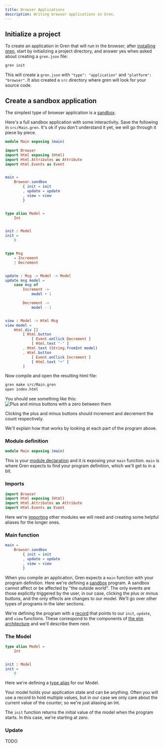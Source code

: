 ```yaml
---
title: Browser Applications
description: Writing browser applications in Gren.
---
```


## Initialize a project

To create an application in Gren that will run in the browser, after [installing gren](https://gren-lang.org/install/), start by initializing a project directory, and answer yes when asked about creating a `gren.json` file:

```sh
gren init
```

This will create a `gren.json` with `"type": "application"` and `"platform": "browser"`.
It also created a `src` directory where gren will look for your source code.

## Create a sandbox application

The simplest type of browser application is a [sandbox](https://packages.gren-lang.org/package/gren-lang/browser/latest/module/Browser#sandbox).

Here's a full sandbox application with some interactivity.
Save the following in `src/Main.gren`.
It's ok if you don't understand it yet, we will go through it piece by piece.

```elm title="src/Main.gren" showLineNumbers
module Main exposing (main)

import Browser
import Html exposing (Html)
import Html.Attributes as Attribute
import Html.Events as Event


main =
    Browser.sandbox
        { init = init
        , update = update
        , view = view
        }


type alias Model =
    Int


init : Model
init = 
    0


type Msg
    = Increment
    | Decrement


update : Msg -> Model -> Model
update msg model =
    case msg of
        Increment ->
            model + 1

        Decrement ->
            model - 1


view : Model -> Html Msg
view model = 
    Html.div []
        [ Html.button
            [ Event.onClick Decrement ]
            [ Html.text "-" ]
        , Html.text (String.fromInt model)
        , Html.button
            [ Event.onClick Increment ]
            [ Html.text "+" ]
        ]
```

Now compile and open the resulting html file:

```sh
gren make src/Main.gren
open index.html
```

You should see something like this:
![Plus and minus buttons with a zero between them](../../../assets/counter.png)

Clicking the plus and minus buttons should increment and decrement the count respectively.

We'll explain how that works by looking at each part of the program above.

### Module definition

```elm title="src/Main.gren" showLineNumbers
module Main exposing (main)
```

This is your [module declaration](/book/syntax/modules/) and it is exposing your `main` function.
`main` is where Gren expects to find your program definition, which we'll get to in a bit.

### Imports

```elm title="src/Main.gren" showLineNumbers startLineNumber=3
import Browser
import Html exposing (Html)
import Html.Attributes as Attribute
import Html.Events as Event
```

Here we're [importing](/book/syntax/modules/#imports) other modules we will need and creating some helpful aliases for the longer ones.

### Main function

```elm title="src/Main.gren" showLineNumbers startLineNumber=3
main =
    Browser.sandbox
        { init = init
        , update = update
        , view = view
        }
```

When you compile an application, Gren expects a `main` function with your program definition.
Here we're defining a [sandbox](https://packages.gren-lang.org/package/gren-lang/browser/latest/module/Browser#sandbox) program.
A sandbox cannot affect or be affected by "the outside world".
The only events are those explicitly triggered by the user,
in our case, clicking the plus or minus buttons,
and the only effects are changes to our model.
We'll go over other types of programs in the later sections.

We're defining the program with a [record](/book/syntax/records/) that points to our `init`, `update`, and `view` functions.
These correspond to the components of [the elm architecture](/book/applications/tea/) and we'll describe them next.

### The Model

```elm title="src/Main.gren" showLineNumbers startLineNumber=17
type alias Model =
    Int


init : Model
init =
    0
```

Here we're defining a [type alias](/book/syntax/types/#type-aliases) for our Model.

Your model holds your application state and can be anything.
Often you will use a record to hold multiple values, but in our case we only care about the current value of the counter, so we're just aliasing an Int.

The `init` function returns the initial value of the model when the program starts.
In this case, we're starting at zero.

### Update

TODO

